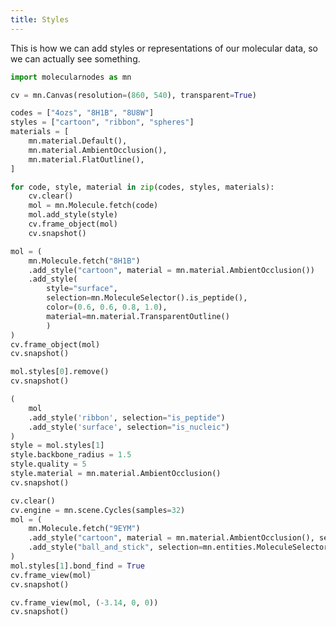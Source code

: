 ```yaml
---
title: Styles
---
```


This is how we can add styles or representations of our molecular data, so we can actually see something.

```python
import molecularnodes as mn

cv = mn.Canvas(resolution=(860, 540), transparent=True)
```


```python
codes = ["4ozs", "8H1B", "8U8W"]
styles = ["cartoon", "ribbon", "spheres"]
materials = [
    mn.material.Default(),
    mn.material.AmbientOcclusion(),
    mn.material.FlatOutline(),
]

for code, style, material in zip(codes, styles, materials):
    cv.clear()
    mol = mn.Molecule.fetch(code)
    mol.add_style(style)
    cv.frame_object(mol)
    cv.snapshot()

```

```python
mol = (
    mn.Molecule.fetch("8H1B")
    .add_style("cartoon", material = mn.material.AmbientOcclusion())
    .add_style(
        style="surface",
        selection=mn.MoleculeSelector().is_peptide(),
        color=(0.6, 0.6, 0.8, 1.0),
        material=mn.material.TransparentOutline()
        )
)
cv.frame_object(mol)
cv.snapshot()
```



```python
mol.styles[0].remove()
cv.snapshot()
```


```python
(
    mol
    .add_style('ribbon', selection="is_peptide")
    .add_style('surface', selection="is_nucleic")
)
style = mol.styles[1]
style.backbone_radius = 1.5
style.quality = 5
style.material = mn.material.AmbientOcclusion()
cv.snapshot()
```


```python
cv.clear()
cv.engine = mn.scene.Cycles(samples=32)
mol = (
    mn.Molecule.fetch("9EYM")
    .add_style("cartoon", material = mn.material.AmbientOcclusion(), selection = "is_peptide")
    .add_style("ball_and_stick", selection=mn.entities.MoleculeSelector().not_peptide())
)
mol.styles[1].bond_find = True
cv.frame_view(mol)
cv.snapshot()
```
```python
cv.frame_view(mol, (-3.14, 0, 0))
cv.snapshot()
```